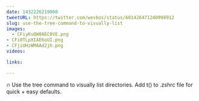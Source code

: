 ```yaml
---
date: 1432226219000
tweetURL: https://twitter.com/wesbos/status/601426471240998912
slug: use-the-tree-command-to-visually-list
images:
  - CFiyKuQW0AEC0VE.png
- CFi0TLpXIAE6oUI.png
- CFjiUHzWMAAd2jh.png
videos:

links:

---
```

🔥 Use the tree command to visually list directories. Add t() to .zshrc file for quick + easy defaults.
